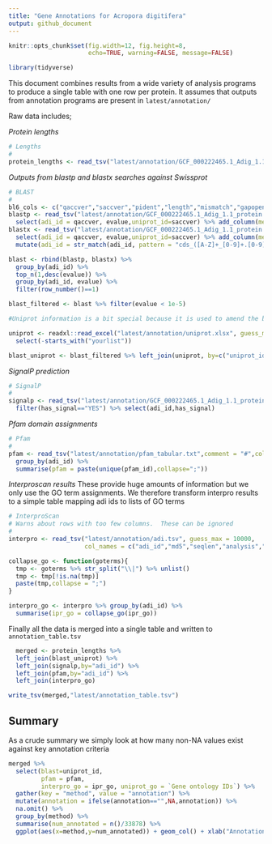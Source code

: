 ```yaml
---
title: "Gene Annotations for Acropora digitifera"
output: github_document
---
```


```r
knitr::opts_chunk$set(fig.width=12, fig.height=8,
                      echo=TRUE, warning=FALSE, message=FALSE)
```

```r
library(tidyverse)
```


This document combines results from a wide variety of analysis programs to produce a single table with one row per protein.  It assumes that outputs from annotation programs are present in `latest/annotation/`

Raw data includes;

*Protein lengths*
```r
# Lengths
#
protein_lengths <- read_tsv("latest/annotation/GCF_000222465.1_Adig_1.1_protein.lengths.txt",col_types = cols(),col_names = c("adi_id","protein_length"))
```

*Outputs from blastp and blastx searches against Swissprot*
```r
# BLAST
#
bl6_cols <- c("qaccver","saccver","pident","length","mismatch","gapopen","qstart","qend","sstart","send","evalue","bitscore")
blastp <- read_tsv("latest/annotation/GCF_000222465.1_Adig_1.1_protein.blastp.outfmt6",col_names = bl6_cols,col_types = cols()) %>% 
  select(adi_id = qaccver, evalue,uniprot_id=saccver) %>% add_column(method = "blastp")
blastx <- read_tsv("latest/annotation/GCF_000222465.1_Adig_1.1_protein.blastx.outfmt6",col_names = bl6_cols,col_types = cols())  %>% 
  select(adi_id = qaccver, evalue,uniprot_id=saccver) %>% add_column(method = "blastx") %>% 
  mutate(adi_id = str_match(adi_id, pattern = "cds_([A-Z]+_[0-9]+.[0-9])")[,2])

blast <- rbind(blastp, blastx) %>% 
  group_by(adi_id) %>% 
  top_n(1,desc(evalue)) %>% 
  group_by(adi_id, evalue) %>% 
  filter(row_number()==1)

blast_filtered <- blast %>% filter(evalue < 1e-5)

#Uniprot information is a bit special because it is used to amend the blast result with more info. The uniprot table is #therefore joined with the blast results (only) via their uniprot ID's.

uniprot <- readxl::read_excel("latest/annotation/uniprot.xlsx", guess_max = 10000) %>% 
  select(-starts_with("yourlist"))

blast_uniprot <- blast_filtered %>% left_join(uniprot, by=c("uniprot_id"='Entry name'))
```


*SignalP prediction*
```r
# SignalP
#
signalp <- read_tsv("latest/annotation/GCF_000222465.1_Adig_1.1_protein.signalp.out",comment = "#", col_names = c("adi_id","source","feature","start","end","score","N","A","has_signal")) %>% 
  filter(has_signal=="YES") %>% select(adi_id,has_signal)
```

*Pfam domain assignments*
```r
# Pfam
#
pfam <- read_tsv("latest/annotation/pfam_tabular.txt",comment = "#",col_names = c("adi_id","pfam_id","evalue","description")) %>%
  group_by(adi_id) %>% 
  summarise(pfam = paste(unique(pfam_id),collapse=";"))
```

*Interproscan results*
These provide huge amounts of information but we only use the GO term assignments. We therefore transform interpro results to a simple table mapping adi ids to lists of GO terms
```r
# InterproScan
# Warns about rows with too few columns.  These can be ignored 
#
interpro <- read_tsv("latest/annotation/adi.tsv", guess_max = 10000, 
                     col_names = c("adi_id","md5","seqlen","analysis","signature_acc","signature_desc","start","stop","score","status","date","ipr_acc","ipr_ann","ipr_go", "pathways"))

collapse_go <- function(goterms){
  tmp <- goterms %>% str_split("\\|") %>% unlist() 
  tmp <- tmp[!is.na(tmp)]
  paste(tmp,collapse = ";")
}

interpro_go <- interpro %>% group_by(adi_id) %>% 
  summarise(ipr_go = collapse_go(ipr_go))
```

Finally all the data is merged into a single table and written to `annotation_table.tsv`
```r
  merged <- protein_lengths %>% 
  left_join(blast_uniprot) %>% 
  left_join(signalp,by="adi_id") %>% 
  left_join(pfam,by="adi_id") %>% 
  left_join(interpro_go)

write_tsv(merged,"latest/annotation_table.tsv")
```

## Summary

As a crude summary we simply look at how many non-NA values exist against key annotation criteria

```r
merged %>% 
  select(blast=uniprot_id,
         pfam = pfam,
         interpro_go = ipr_go, uniprot_go = `Gene ontology IDs`) %>% 
  gather(key = "method", value = "annotation") %>% 
  mutate(annotation = ifelse(annotation=="",NA,annotation)) %>% 
  na.omit() %>% 
  group_by(method) %>% 
  summarise(num_annotated = n()/33878) %>% 
  ggplot(aes(x=method,y=num_annotated)) + geom_col() + xlab("Annotation") + ylab("Proportion")
```




